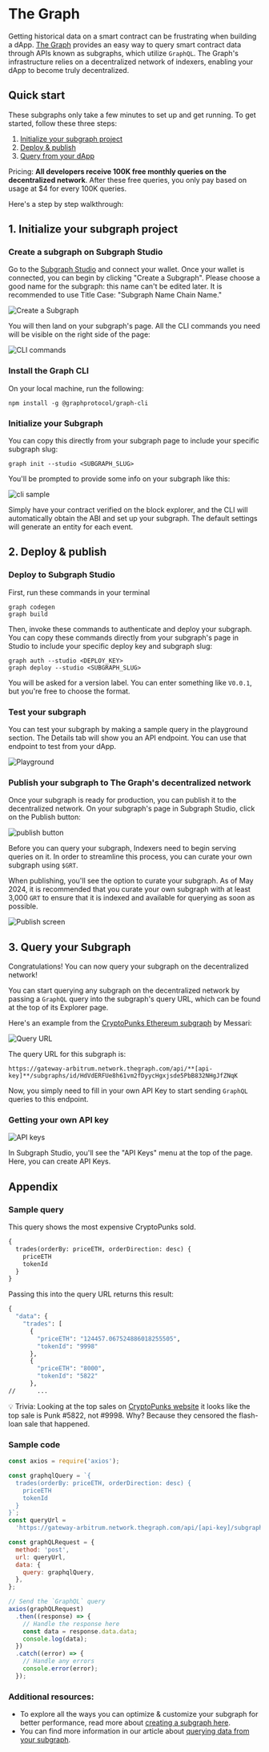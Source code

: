 # The Graph

Getting historical data on a smart contract can be frustrating when building a dApp. [The Graph](https://thegraph.com/) provides an easy way to query smart contract data through APIs known as subgraphs, which utilize `GraphQL`. The Graph's infrastructure relies on a decentralized network of indexers, enabling your dApp to become truly decentralized.

## Quick start

These subgraphs only take a few minutes to set up and get running. To get started, follow these three steps:

1. [Initialize your subgraph project](#1-initialize-your-subgraph-project)
2. [Deploy & publish](#2-deploy--publish)
3. [Query from your dApp](#sample-query)

Pricing: **All developers receive 100K free monthly queries on the decentralized network**. After these free queries, you only pay based on usage at $4 for every 100K queries.

Here's a step by step walkthrough:

## 1. Initialize your subgraph project

### Create a subgraph on Subgraph Studio

Go to the [Subgraph Studio](https://thegraph.com/studio/) and connect your wallet. Once your wallet is connected, you can begin by clicking "Create a Subgraph". Please choose a good name for the subgraph: this name can't be edited later. It is recommended to use Title Case: "Subgraph Name Chain Name."

![Create a Subgraph](https://lh7-us.googleusercontent.com/docsz/AD_4nXf8OTdwMxlKQGKzIF_kYR7NPKeh9TmWnZBYxb7ft_YbdOdx_VVtbp6PslN7N1KGUzNpIDCmaXppdrllM1cw_J4L8Na03BXOWzJTK1POCve0nkRjQYgWJ60QHAdtQ4Niy83SMM8m0F0f-N-AJj4PDqDPlA5M?key=fnI6SyFgXU9SZRNX5C5vPQ)

You will then land on your subgraph's page. All the CLI commands you need will be visible on the right side of the page:

![CLI commands](https://lh7-us.googleusercontent.com/docsz/AD_4nXe3YvCxiOH_LupSWe8zh9AmP-VrV4PlOq3f7Ix6hNlBUYcANUFuLuVIWR74OGiBs0nrugTyT0v3o6RPmTsgHONdv_ZJNWtcDWEkRntXPHlQGFcqmEBa-D6j4aoIPzUKYdOJMVUPu8O3fwjdZ4IaXXZoTzY?key=fnI6SyFgXU9SZRNX5C5vPQ)

### Install the Graph CLI

On your local machine, run the following:

```shell
npm install -g @graphprotocol/graph-cli
```

### Initialize your Subgraph

You can copy this directly from your subgraph page to include your specific subgraph slug:

```shell
graph init --studio <SUBGRAPH_SLUG>
```

You'll be prompted to provide some info on your subgraph like this:

![cli sample](https://lh7-us.googleusercontent.com/docsz/AD_4nXdTAUsUb5vbs3GtCrhKhuXM1xYoqqooYTxw6lfJfYtLJNP8GKVOhTPmjxlM1b6Qpx-pXNVOzRuc8BL12wZXqy4MIj8ja0tp15znfuJD_Mg84SSNj3JpQ4d31lNTxPYnpba4UOzZx8pmgOIsbI7vCz70v9gC?key=fnI6SyFgXU9SZRNX5C5vPQ)

Simply have your contract verified on the block explorer, and the CLI will automatically obtain the ABI and set up your subgraph. The default settings will generate an entity for each event.

## 2. Deploy & publish

### Deploy to Subgraph Studio

First, run these commands in your terminal

```shell
graph codegen
graph build
```

Then, invoke these commands to authenticate and deploy your subgraph. You can copy these commands directly from your subgraph's page in Studio to include your specific deploy key and subgraph slug:

```shell
graph auth --studio <DEPLOY_KEY>
graph deploy --studio <SUBGRAPH_SLUG>
```

You will be asked for a version label. You can enter something like `V0.0.1`, but you're free to choose the format.

### Test your subgraph

You can test your subgraph by making a sample query in the playground section. The Details tab will show you an API endpoint. You can use that endpoint to test from your dApp.

![Playground](https://lh7-us.googleusercontent.com/docsz/AD_4nXf3afwSins8_eO7BceGPN79VvwolDxmFNUnkPk0zAJCaUA-3-UAAjVvrMzwr7q9vNYWdrEUNgm2De2VfQpWauiT87RkFc-cVfoPSsQbYSgsmwhyY1-tpPdv2J1H4JAMq70nfWBhb8PszZBFjsbDAaJ5eto?key=fnI6SyFgXU9SZRNX5C5vPQ)

### Publish your subgraph to The Graph's decentralized network

Once your subgraph is ready for production, you can publish it to the decentralized network. On your subgraph's page in Subgraph Studio, click on the Publish button:

![publish button](https://edgeandnode.notion.site/image/https%3A%2F%2Fprod-files-secure.s3.us-west-2.amazonaws.com%2Fa7d6afae-8784-4b15-a90e-ee8f6ee007ba%2F2f9c4526-123d-4164-8ea8-39959c8babbf%2FUntitled.png?table=block&id=37005371-76b4-4780-b044-040a570e3af6&spaceId=a7d6afae-8784-4b15-a90e-ee8f6ee007ba&width=1420&userId=&cache=v2)

Before you can query your subgraph, Indexers need to begin serving queries on it. In order to streamline this process, you can curate your own subgraph using `$GRT`.

When publishing, you'll see the option to curate your subgraph. As of May 2024, it is recommended that you curate your own subgraph with at least 3,000 `GRT` to ensure that it is indexed and available for querying as soon as possible.

![Publish screen](https://lh7-us.googleusercontent.com/docsz/AD_4nXerUr-IgWjwBZvp9Idvz5hTq8AFB0n_VlXCzyDtUxKaCTANT4gkk-2O77oW-a0ZWOh3hnqQsY7zcSaLeCQin9XU1NTX1RVYOLFX9MuVxBEqcMryqgnGQKx-MbDnOWKuMoLBhgyVWQereg3cdWtCPcTQKFU?key=fnI6SyFgXU9SZRNX5C5vPQ)

## 3. Query your Subgraph

Congratulations! You can now query your subgraph on the decentralized network!

You can start querying any subgraph on the decentralized network by passing a `GraphQL` query into the subgraph's query URL, which can be found at the top of its Explorer page.

Here's an example from the [CryptoPunks Ethereum subgraph](https://thegraph.com/explorer/subgraphs/HdVdERFUe8h61vm2fDyycHgxjsde5PbB832NHgJfZNqK) by Messari:

![Query URL](https://lh7-us.googleusercontent.com/docsz/AD_4nXebivsPOUjPHAa3UVtvxoYTFXaGBao9pQOAJvFK0S7Uv0scfL6TcTVjmNCzT4DgsIloAQyrPTCqHjFPtmjyrzoKkfSeV28FjS32F9-aJJm0ILAHey2gqMr7Seu4IqPz2d__QotsWG3OKv2dEghiD74eypzs?key=fnI6SyFgXU9SZRNX5C5vPQ)

The query URL for this subgraph is:

```shell
https://gateway-arbitrum.network.thegraph.com/api/**[api-key]**/subgraphs/id/HdVdERFUe8h61vm2fDyycHgxjsde5PbB832NHgJfZNqK
```

Now, you simply need to fill in your own API Key to start sending `GraphQL` queries to this endpoint.

### Getting your own API key

![API keys](https://lh7-us.googleusercontent.com/docsz/AD_4nXdz7H8hSRf2XqrU0jN3p3KbmuptHvQJbhRHOJh67nBfwh8RVnhTsCFDGA_JQUFizyMn7psQO0Vgk6Vy7cKYH47OyTq5PqycB0xxLyF4kSPsT7hYdMv2MEzAo433sJT6VlQbUAzgPnSxKI9a5Tn3ShSzaxI?key=fnI6SyFgXU9SZRNX5C5vPQ)

In Subgraph Studio, you'll see the "API Keys" menu at the top of the page. Here, you can create API Keys.

## Appendix

### Sample query

This query shows the most expensive CryptoPunks sold.

```graphql
{
  trades(orderBy: priceETH, orderDirection: desc) {
    priceETH
    tokenId
  }
}
```

Passing this into the query URL returns this result:

```graphql
{
  "data": {
    "trades": [
      {
        "priceETH": "124457.067524886018255505",
        "tokenId": "9998"
      },
      {
        "priceETH": "8000",
        "tokenId": "5822"
      },
//      ...
```

💡 Trivia: Looking at the top sales on [CryptoPunks website](https://cryptopunks.app/cryptopunks/topsales) it looks like the top sale is Punk #5822, not #9998. Why? Because they censored the flash-loan sale that happened.

### Sample code

```js
const axios = require('axios');

const graphqlQuery = `{
  trades(orderBy: priceETH, orderDirection: desc) {
    priceETH
    tokenId
  }
}`;
const queryUrl =
  'https://gateway-arbitrum.network.thegraph.com/api/[api-key]/subgraphs/id/HdVdERFUe8h61vm2fDyycHgxjsde5PbB832NHgJfZNqK';

const graphQLRequest = {
  method: 'post',
  url: queryUrl,
  data: {
    query: graphqlQuery,
  },
};

// Send the `GraphQL` query
axios(graphQLRequest)
  .then((response) => {
    // Handle the response here
    const data = response.data.data;
    console.log(data);
  })
  .catch((error) => {
    // Handle any errors
    console.error(error);
  });
```

### Additional resources:

- To explore all the ways you can optimize & customize your subgraph for better performance, read more about [creating a subgraph here](https://thegraph.com/docs/en/developing/creating-a-subgraph/).
- You can find more information in our article about [querying data from your subgraph](https://thegraph.com/docs/en/querying/querying-the-graph/).
